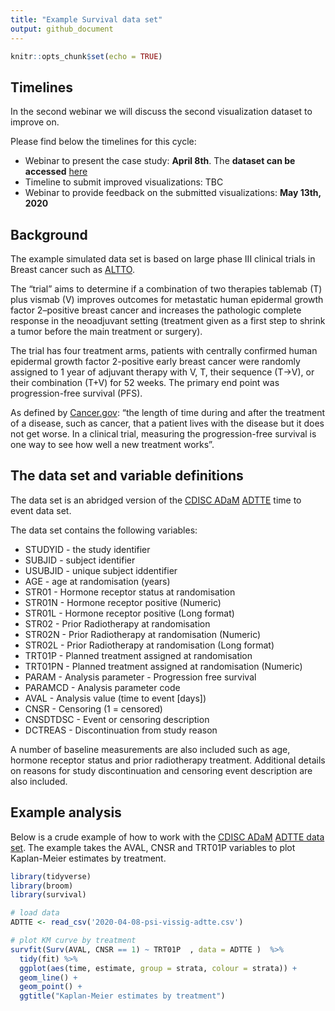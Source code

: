 ```yaml
---
title: "Example Survival data set"
output: github_document
---
```



```r
knitr::opts_chunk$set(echo = TRUE)
```

## Timelines

In the second webinar we will discuss the second visualization dataset to improve on. 

Please find below the timelines for this cycle:

* Webinar to present the case study: **April 8th**. The **dataset can be accessed** [here](https://github.com/VIS-SIG/Wonderful-Wednesdays/tree/master/data/2020/2020-03-11)
* Timeline to submit improved visualizations: TBC
* Webinar to provide feedback on the submitted visualizations: **May 13th, 2020**

## Background

The example simulated data set is based on large phase III clinical trials in Breast cancer such as [ALTTO](https://ascopubs.org/doi/pdf/10.1200/JCO.2015.62.1797). 

The "trial" aims to determine if a combination of two therapies tablemab (T) plus vismab (V) improves outcomes for metastatic human epidermal growth factor 2–positive breast cancer and increases the pathologic complete response in the neoadjuvant setting (treatment given as a first step to shrink a tumor before the main treatment or surgery).

The trial has four treatment arms, patients with centrally confirmed human epidermal growth factor 2-positive early breast cancer were randomly assigned to 1 year of adjuvant therapy with V, T, their sequence (T→V), or their combination (T+V) for 52 weeks. The primary end point was progression-free survival (PFS).

As defined by [Cancer.gov](https://www.cancer.gov/publications/dictionaries/cancer-terms/def/progression-free-survival): "the length of time during and after the treatment of a disease, such as cancer, that a patient lives with the disease but it does not get worse. In a clinical trial, measuring the progression-free survival is one way to see how well a new treatment works". 

## The data set and variable definitions

The data set is an abridged version of the [CDISC ADaM](https://www.cdisc.org/standards/foundational/adam) [ADTTE](https://www.cdisc.org/system/files/all/standard_category/application/pdf/adam_tte_final_v1.pdf) time to event data set. 

The data set contains the following variables: 

* STUDYID	- the study identifier
* SUBJID	- subject identifier
* USUBJID - unique subject iddentifier
* AGE	- age at randomisation (years)
* STR01	- Hormone receptor status at randomisation
* STR01N - Hormone receptor positive (Numeric)
* STR01L - Hormone receptor positive (Long format)
* STR02 - Prior Radiotherapy at randomisation
* STR02N - Prior Radiotherapy at randomisation (Numeric)
* STR02L - Prior Radiotherapy at randomisation (Long format)
* TRT01P - Planned treatment assigned at randomisation
* TRT01PN - Planned treatment assigned at randomisation (Numeric)
* PARAM - Analysis parameter - Progression free survival
* PARAMCD	- Analysis parameter code
* AVAL - Analysis value (time to event [days])
* CNSR - Censoring (1 = censored)
* CNSDTDSC - Event or censoring description
* DCTREAS - Discontinuation from study reason

A number of baseline measurements are also included such as age, hormone receptor status and prior radiotherapy treatment. Additional details on reasons for study discontinuation and censoring event description are also included. 

## Example analysis

Below is a crude example of how to work with the [CDISC ADaM](https://www.cdisc.org/standards/foundational/adam) [ADTTE data set](https://www.cdisc.org/system/files/all/standard_category/application/pdf/adam_tte_final_v1.pdf). The example takes the AVAL, CNSR and TRT01P variables to plot Kaplan-Meier estimates by treatment. 

```r
library(tidyverse)    
library(broom)
library(survival)

# load data
ADTTE <- read_csv('2020-04-08-psi-vissig-adtte.csv')

# plot KM curve by treatment 
survfit(Surv(AVAL, CNSR == 1) ~ TRT01P  , data = ADTTE )  %>%
  tidy(fit) %>%
  ggplot(aes(time, estimate, group = strata, colour = strata)) + 
  geom_line() +
  geom_point() +
  ggtitle("Kaplan-Meier estimates by treatment") 
```

